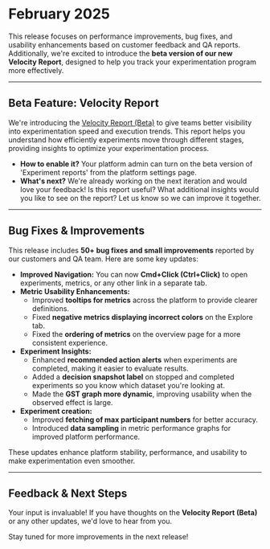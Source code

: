 # February 2025

This release focuses on performance improvements, bug fixes, and usability
enhancements based on customer feedback and QA reports. Additionally,
we're excited to introduce the **beta version of our new Velocity Report**,
designed to help you track your experimentation program more effectively.

---

## Beta Feature: Velocity Report

We're introducing the
[Velocity Report (Beta)](/docs/web-console-docs/Experiment-reports) to
give teams better visibility into experimentation speed and execution
trends. This report helps you understand how efficiently experiments move
through different stages, providing insights to optimize your
experimentation process.

-   **How to enable it?** Your platform admin can turn on the beta version
    of 'Experiment reports' from the platform settings page.
-   **What's next?** We're already working on the next iteration and would
    love your feedback! Is this report useful? What additional insights
    would you like to see on the report? Let us know so we can improve it
    together.

---

## Bug Fixes & Improvements

This release includes **50+ bug fixes and small improvements** reported by
our customers and QA team. Here are some key updates:

-   **Improved Navigation:** You can now **Cmd+Click (Ctrl+Click)** to
    open experiments, metrics, or any other link in a separate tab.
-   **Metric Usability Enhancements:**
    -   Improved **tooltips for metrics** across the platform to provide
        clearer definitions.
    -   Fixed **negative metrics displaying incorrect colors** on the
        Explore tab.
    -   Fixed the **ordering of metrics** on the overview page for a more
        consistent experience.
-   **Experiment Insights:**
    -   Enhanced **recommended action alerts** when experiments are
        completed, making it easier to evaluate results.
    -   Added a **decision snapshot label** on stopped and completed
        experiments so you know which dataset you're looking at.
    -   Made the **GST graph more dynamic**, improving usability when the
        observed effect is large.
-   **Experiment creation:**
    -   Improved **fetching of max participant numbers** for better
        accuracy.
    -   Introduced **data sampling** in metric performance graphs for
        improved platform performance.

These updates enhance platform stability, performance, and usability to
make experimentation even smoother.

---

## Feedback & Next Steps

Your input is invaluable! If you have thoughts on the
**Velocity Report (Beta)** or any other updates, we'd love to hear from
you. 

Stay tuned for more improvements in the next release!
